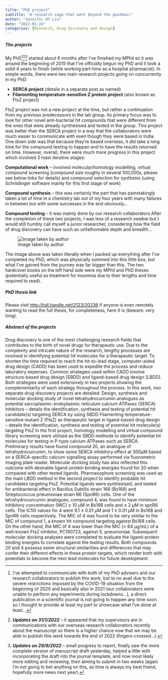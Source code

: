 ```yaml
---
title: "PhD project"
subtitle: "A research saga that went beyond the pandemic"
author: "Jennifer HY Lin"
date: "2022-01-24"
categories: [Research, Drug discovery and design]
---
```


##### **The projects**

My PhD[^1][^2][^3] started about 6 months after I've finished my MPhil so it was around the beginning of 2015 that I've officially begun my PhD and it took a solid 4 years to finish (while working part-time as a hospital pharmacist). In simple words, there were two main research projects going on concurrently in my PhD:

[^1]: I've attempted to communicate with both of my PhD advisers and our research collaborators to publish this work, but to no avail due to the severe restrictions imposed by the COVID-19 situation from the beginning of 2020 and basically also in 2021 (our collaborators were unable to perform any experiments during lockdowns...), a direct publication in a scientific journal is not going to happen any time soon so I thought to provide at least my part to showcase what I've done at least... 

[^2]: ***Updates on 31/1/2022*** – it appeared that my supervisors are in communications with our overseas research collaborators recently about the manuscript so there is a higher chance now that we may be able to publish this work towards the end of 2022 (fingers-crossed…).

[^3]: ***Updates on 29/9/2022*** -- small progress to report, finally saw the more complete version of manuscript draft yesterday, helped a little with incorporating the draft into the journal template, and now most likely more editing and reviewing, then aiming to submit in two weeks (again I'm not going to bet anything on this, as time is always my best friend, hopefully more news next year). 


-   **SERCA project** (details in a separate post as named)
-   **Filamenting temperature-sensitive Z protein project** (also known as FtsZ project)

FtsZ project was not a new project at the time, but rather a continuation from my previous predecessors in the lab group. Its primary focus was to look for other novel anti-bacterial hit compounds that were different from the ones that were already synthesised and tested in the group. This project was better than the SERCA project in a way that the collaborators were much easier to communicate with even though they were based in India. One down side was that because they're based overseas, it did take a long time for the compound testing to happen and to have the results returned on time. However, overall, there were much more progress in this project which involved 3 main iterative stages:

**Computational work** -- involved molecular/homology modelling, virtual compound screening (compound size roughly in several 100,000s, please see below links for details) and compound selection for synthesis (using Schrödinger software mainly for this first stage of work)

**Compound synthesis** -- this was certainly the part that has painstakingly taken a lot of time in a chemistry lab out of my four years with many failures in between but with some successes in the end obviously...

**Compound testing** -- it was mainly done by our research collaborators After the completion of these two projects, I was less of a research newbie but I would still humbly call myself a junior researcher, considering how the field of drug discovery can have such an unfathomable depth and breadth...

![Image taken by author](End%20of%20PhD.jpg)

The image above was taken literally when I packed up everything after I've completed my PhD, which was physically summed into this little box, but what I've gained from the journey was far bigger than this. The two hardcover books on the left hand side were my MPhil and PhD theses (potentially useful as treatment for insomnia due to their lengths and time required to read).


##### **PhD thesis link**

Please visit [http://hdl.handle.net/2123/20236](http://hdl.handle.net/2123/20236) if anyone is even remotely wanting to read the full thesis, for completeness, here it is (beware: very long).


##### **Abstract of the projects**

Drug discovery is one of the most challenging research fields that contributes to the birth of novel drugs for therapeutic use. Due to the complexity and intricate nature of the research, lengthy processes are involved in identifying potential hit molecules for a therapeutic target. To shorten the time required to reach the hit-to-lead stage, computer-aided drug design (CADD) has been used to expedite the process and reduce laboratory expenses. Common strategies used within CADD involve structure-based drug design (SBDD) and ligand-based drug design (LBDD). Both strategies were used extensively in two projects showing the complementarity of each strategy throughout the process. In this work, two separate drug discovery projects are detailed: Design, synthesis and molecular docking study of novel tetrahydrocurcumin analogues as potential sarcoplasmic-endoplasmic reticulum calcium ATPases (SERCA) inhibitors -- details the identification, synthesis and testing of potential hit candidate(s) targeting SERCA by using SBDD Filamenting temperature-sensitive mutant Z (FtsZ) as therapeutic target in ligand-based drug design -- details the identification, synthesis and testing of potential hit molecule(s) targeting FtsZ In the first project, homology modelling and virtual compound library screening were utilised as the SBDD methods to identify potential hit molecules for testing in P-type calcium ATPases such as SERCA. Preliminary results have found compound 20, an analogue of tetrahydrocurcumin, to show some SERCA inhibitory effect at 300µM based on a SERCA-specific calcium signalling assay performed via fluorometric imaging plate reader. Molecular docking study has also reflected this outcome with desirable ligand-protein binding energies found for 20 when compared with other tested ligands. Pharmacophore screening was used as the main LBDD method in the second project to identify probable hit candidates targeting FtsZ. Potential ligands were synthesised, and tested for antibacterial effect in Bacillus Subtilis strain 168 (Bs168) and Streptococcus pneumoniae strain R6 (SpnR6) cells. One of the tetrahydrocurcumin analogues, compound 4, was found to have minimum inhibitory concentration (MIC) ≤ 10 µM in Bs168 cells and ≤ 2 µM in spnR6 cells. The IC50 values for 4 were 9.1 ± 0.01 µM and 1 ± 0.01 µM in Bs168 and SpnR6 cells respectively. The MIC of 4 was found to be very similar to the MIC of compound 1, a known hit compound targeting against Bs168 cells. On the other hand, the MIC of 4 was lower than the MIC (\> 64 µg/mL) of a well-known FtsZ inhibitor, PC190723, against S. pneumoniae. Subsequent molecular docking analyses were completed to evaluate the ligand-protein binding energies to correlate against the testing results. Both compounds 20 and 4 possess some structural similarities and differences that may confer their different effects in these protein targets, which render both with potentials to become the next lead molecules for future development.
